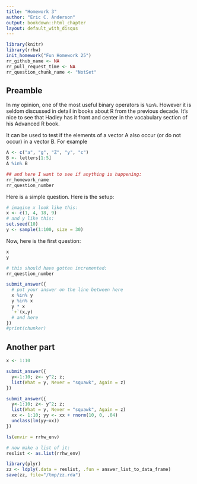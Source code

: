 ```yaml
---
title: "Homework 3"
author: "Eric C. Anderson"
output: bookdown::html_chapter
layout: default_with_disqus
---
```


```r
library(knitr)
library(rrhw)
init_homework("Fun Homework 25")
rr_github_name <- NA
rr_pull_request_time <- NA
rr_question_chunk_name <- "NotSet"
```


## Preamble {#squawk}
In my opinion, one of the most useful binary operators
is `%in%`. However it is seldom discussed in detail in books about R
from the previous decade.  It's nice to see that Hadley has it front and 
center in the vocabulary section of his Advanced R book. 

It can be used to test if the elements of a vector A also occur (or do not occur)
in a vector B.  For example
```r
A <- c("a", "g", "Z", "y", "c")
B <- letters[1:5]
A %in% B

## and here I want to see if anything is happening:
rr_homework_name
rr_question_number
```


Here is a simple question.  Here is the setup:
```r
# imagine x look like this:
x <- c(1, 4, 18, 9)
# and y like this:
set.seed(10)
y <- sample(1:100, size = 30)
```

Now, here is the first question:
```r
x
y

# this should have gotten incremented:
rr_question_number

submit_answer({
  # put your answer on the line between here
  x %in% y
  y %in% x
  y * x
  `+`(x,y)
  # and here
})
#print(chunker)
```


## Another part {#another-part}
```r
x <- 1:10
```


```r
submit_answer({
  y<-1:10; z<- y^2; z;
  list(What = y, Never = "squawk", Again = z)
})
```


```r
submit_answer({
  y<-1:10; z<- y^2; z;
  list(What = y, Never = "squawk", Again = z)
  xx <- 1:10; yy <- xx + rnorm(10, 0, .04)
  unclass(lm(yy~xx))
})
```




```r
ls(envir = rrhw_env)

# now make a list of it:
reslist <- as.list(rrhw_env)

library(plyr)
zz <- ldply(.data = reslist, .fun = answer_list_to_data_frame)
save(zz, file="/tmp/zz.rda")
```

